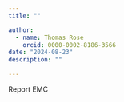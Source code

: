 ```yaml
---
title: ""

author: 
  - name: Thomas Rose
    orcid: 0000-0002-8186-3566
date: "2024-08-23"
description: ""

---
```


Report EMC
